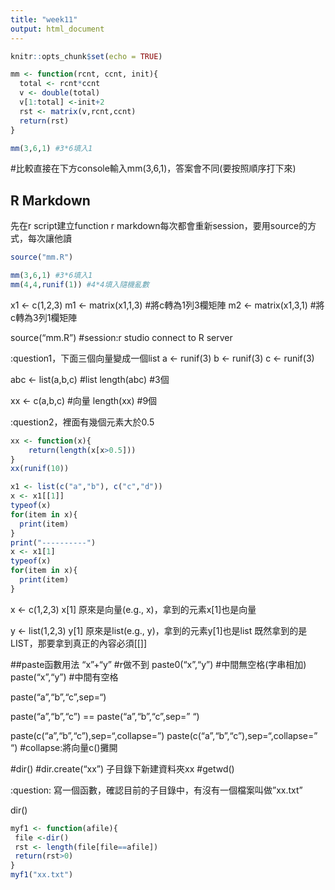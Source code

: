 ```yaml
---
title: "week11"
output: html_document
---
```


```r
knitr::opts_chunk$set(echo = TRUE)
```

```r
mm <- function(rcnt, ccnt, init){
  total <- rcnt*ccnt
  v <- double(total)
  v[1:total] <-init+2
  rst <- matrix(v,rcnt,ccnt)
  return(rst)
}
```

```r
mm(3,6,1) #3*6填入1
```

#比較直接在下方console輸入mm(3,6,1)，答案會不同(要按照順序打下來)

## R Markdown
先在r script建立function
r markdown每次都會重新session，要用source的方式，每次讓他讀
```r
source("mm.R")
```

```r
mm(3,6,1) #3*6填入1
mm(4,4,runif(1)) #4*4填入隨機亂數
```

x1 <- c(1,2,3)
m1 <- matrix(x1,1,3) #將c轉為1列3欄矩陣
m2 <- matrix(x1,3,1) #將c轉為3列1欄矩陣

source("mm.R") #session:r studio connect to R server

:question1，下面三個向量變成一個list
a <- runif(3)
b <- runif(3)
c <- runif(3)

abc <- list(a,b,c) #list
length(abc) #3個

xx <- c(a,b,c) #向量
length(xx) #9個

:question2，裡面有幾個元素大於0.5

```r
xx <- function(x){
    return(length(x[x>0.5]))
}
xx(runif(10))
```

```r
x1 <- list(c("a","b"), c("c","d"))
x <- x1[[1]]
typeof(x)
for(item in x){
  print(item)
}
print("----------")
x <- x1[1]
typeof(x)
for(item in x){
  print(item)
}
```

x <- c(1,2,3)
x[1]
原來是向量(e.g., x)，拿到的元素x[1]也是向量

y <- list(1,2,3)
y[1]
原來是list(e.g., y)，拿到的元素y[1]也是list
既然拿到的是LIST，那要拿到真正的內容必須[[]]

##paste函數用法
"x"+"y"            #r做不到
paste0("x","y")    #中間無空格(字串相加)
paste("x","y")     #中間有空格

paste("a","b","c",sep="\t")

paste("a","b","c") == paste("a","b","c",sep=" ")

paste(c("a","b","c"),sep="\t",collapse="\t")
paste(c("a","b","c"),sep="\t",collapse=" ") #collapse:將向量c()攤開


#dir()
#dir.create("xx") 子目錄下新建資料夾xx
#getwd()

:question: 寫一個函數，確認目前的子目錄中，有沒有一個檔案叫做"xx.txt"

dir()

```r
myf1 <- function(afile){
 file <-dir()
 rst <- length(file[file==afile])
 return(rst>0)
}
myf1("xx.txt")
```

 
  



